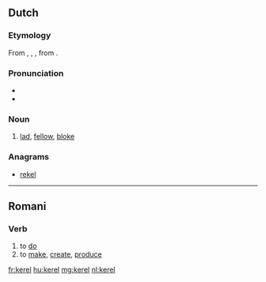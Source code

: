 ==Dutch==
===Etymology===
From {{etyl|odt|nl}} {{recons|karl|lang=odt}}, {{recons|karal|lang=odt}}, {{recons|keril|lang=odt}}, from {{etyl|gem-pro|nl}} {{recons|karilaz|lang=gem-pro}}.

===Pronunciation===
*{{audio|Nl-kerel.ogg|audio}}
*{{hyphenation|ke|rel}}

===Noun===
{{nl-noun|m|kerels|kereltje}}
# [[lad]], [[fellow]], [[bloke]]

===Anagrams===
* [[rekel#Dutch|rekel]]

----

==Romani==

===Verb===
{{rom-verb|el}}

# to [[do]]
# to [[make]], [[create]], [[produce]]

[[fr:kerel]]
[[hu:kerel]]
[[mg:kerel]]
[[nl:kerel]]